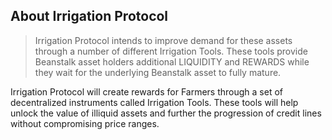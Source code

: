 ## About Irrigation Protocol

> Irrigation Protocol intends to improve demand for these assets through a number of different Irrigation Tools. These tools provide Beanstalk asset holders additional LIQUIDITY and REWARDS while they wait for the underlying Beanstalk asset to fully mature.

Irrigation Protocol will create rewards for Farmers through a set of decentralized instruments called Irrigation Tools. These tools will help unlock the value of illiquid assets and further the progression of credit lines without compromising price ranges.